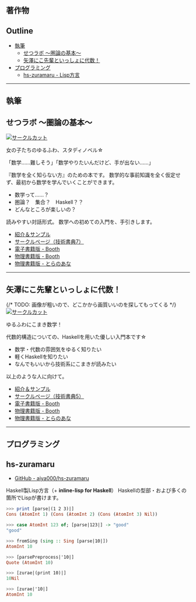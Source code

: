 



<Layout>
<article className="pages-works">

# 著作物
## Outline

- [執筆](#texts)
    - [せつラボ 〜圏論の基本〜](#setulab1)
    - [矢澤にこ先輩といっしょに代数！](#algebra-with-nico)
- [プログラミング](#programming)
    - [hs-zuramaru - Lisp方言](#hs-zuramaru)

- - -

# 執筆 <a name="texts"></a>
## せつラボ 〜圏論の基本〜 <a name="setulab1"></a>

[<img alt="サークルカット" src={circleCutTechbookfest6Image} className={style.circleCut} />](/posts/2019-03-16-techbookfest6.html)

女の子たちのゆるふわ、スタディノベル☆

「数学……難しそう」「数学やりたいんだけど、手が出ない……」

『数学を全く知らない方』のための本です。
数学的な事前知識を全く仮定せず、最初から数学を学んでいくことができます。

- 数学って……？
- 圏論？　集合？　Haskell？？
- どんなところが楽しいの？

読みやすい対話形式。
数学への初めての入門を、手引きします。

- [紹介＆サンプル](/posts/2019-03-16-techbookfest6.html)
- [サークルページ（技術書典7）](https://techbookfest.org/event/tbf07/circle/5762742296248320)
- [電子書籍版 - Booth](https://aiya000.booth.pm/items/1298622)
- [物理書籍版 - Booth](https://aiya000.booth.pm/items/1316747)
- [物理書籍版 - とらのあな](https://ec.toranoana.shop/tora/ec/item/040030721516)

- - - - -

## 矢澤にこ先輩といっしょに代数！ <a name="algebra-with-nico"></a>

{/* TODO: 画像が粗いので、どこかから画質いいのを探してもってくる */}
[<img alt="サークルカット" src={circleCutTechbookfest5Image} className={style.circleCut} />](/posts/2018-09-12-techbookfest5.html)

ゆるふわにこまき数学！

代数的構造についての、Haskellを用いた優しい入門本です☆

- 数学・代数の雰囲気をゆるく知りたい
- 軽くHaskellを知りたい
- なんでもいいから技術系にこまきが読みたい

以上のような人に向けて。

- [紹介＆サンプル](/posts/2018-09-12-techbookfest5.html)
- [サークルページ（技術書典5）](https://techbookfest.org/event/tbf05/circle/43260001)
- [電子書籍版 - Booth](https://aiya000.booth.pm/items/1040121)
- [物理書籍版 - Booth](https://aiya000.booth.pm/items/1575006)
- [物理書籍版 - とらのあな](https://ec.toranoana.shop/tora/ec/item/040030721516)

- - -

# プログラミング <a name="programming"></a>
## hs-zuramaru <a name="hs-zuramaru"></a>

- [GitHub - aiya000/hs-zuramaru](https://github.com/aiya000/hs-zuramaru)

Haskell製Lisp方言（+ **inline-lisp for Haskell**）
Haskellの型部・および多くの箇所でLispが書けます。

```haskell
>>> print [parse|(1 2 3)|]
Cons (AtomInt 1) (Cons (AtomInt 2) (Cons (AtomInt 3) Nil))

>>> case AtomInt 123 of; [parse|123|] -> "good"
"good"

>>> fromSing (sing :: Sing [parse|10|])
AtomInt 10

>>> [parsePreprocess|'10|]
Quote (AtomInt 10)

>>> [zurae|(print 10)|]
10Nil

>>> [zurae|'10|]
AtomInt 10
```

</article>
</Layout>

